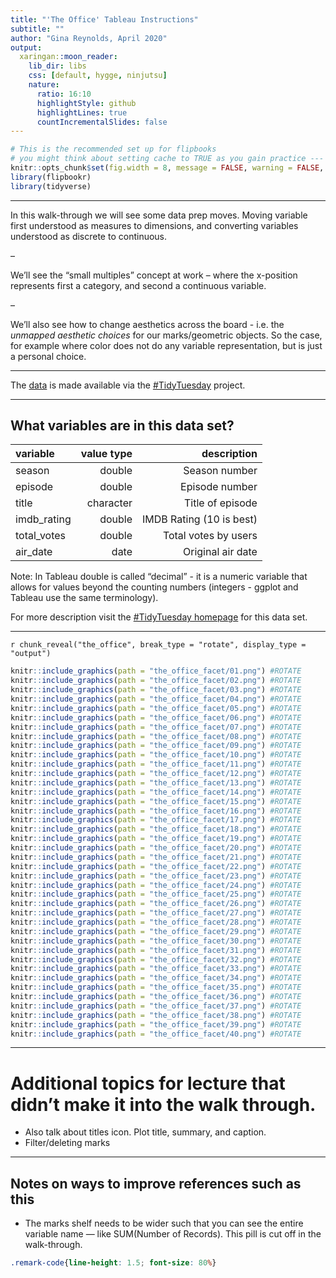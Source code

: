 ```yaml
---
title: "'The Office' Tableau Instructions"
subtitle: ""
author: "Gina Reynolds, April 2020"
output:
  xaringan::moon_reader:
    lib_dir: libs
    css: [default, hygge, ninjutsu]
    nature:
      ratio: 16:10
      highlightStyle: github
      highlightLines: true
      countIncrementalSlides: false
---
```




```r
# This is the recommended set up for flipbooks
# you might think about setting cache to TRUE as you gain practice --- building flipbooks from scracth can be time consuming
knitr::opts_chunk$set(fig.width = 8, message = FALSE, warning = FALSE, comment = "", cache = T, fig.retina = 3, out.width = "100%")
library(flipbookr)
library(tidyverse)
```

---

In this walk-through we will see some data prep moves.  Moving variable first understood as measures to dimensions, and converting variables understood as discrete to continuous.  

--

We'll see the "small multiples" concept at work -- where the x-position represents first a category, and second a continuous variable.

--

We'll also see how to change aesthetics across the board - i.e. the *unmapped aesthetic choices* for our marks/geometric objects.  So the case, for example where color does not do any variable representation, but is just a personal choice. 


---

The [data](https://raw.githubusercontent.com/rfordatascience/tidytuesday/master/data/2020/2020-03-17/office_ratings.csv) is made available via the [#TidyTuesday](https://github.com/rfordatascience/tidytuesday) project.  


---

## What variables are in this data set?

| variable	|value type	|description|
| :--- | ---: | ---:|
|season	|double	|Season number |
|episode|	double|	Episode number |
|title	|character|	Title of episode |
|imdb_rating	|double	|IMDB Rating (10 is best) |
|total_votes	|double	|Total votes by users |
|air_date	|date|	Original air date |

Note: In Tableau double is called "decimal" - it is a numeric variable that allows for values beyond the counting numbers (integers - ggplot and Tableau use the same terminology).

For more description visit the [#TidyTuesday homepage](https://github.com/rfordatascience/tidytuesday/blob/master/data/2020/2020-03-17/readme.md) for this data set.

---


`r chunk_reveal("the_office", break_type = "rotate", display_type = "output")`

```r
knitr::include_graphics(path = "the_office_facet/01.png") #ROTATE
knitr::include_graphics(path = "the_office_facet/02.png") #ROTATE
knitr::include_graphics(path = "the_office_facet/03.png") #ROTATE
knitr::include_graphics(path = "the_office_facet/04.png") #ROTATE
knitr::include_graphics(path = "the_office_facet/05.png") #ROTATE
knitr::include_graphics(path = "the_office_facet/06.png") #ROTATE
knitr::include_graphics(path = "the_office_facet/07.png") #ROTATE
knitr::include_graphics(path = "the_office_facet/08.png") #ROTATE
knitr::include_graphics(path = "the_office_facet/09.png") #ROTATE
knitr::include_graphics(path = "the_office_facet/10.png") #ROTATE
knitr::include_graphics(path = "the_office_facet/11.png") #ROTATE
knitr::include_graphics(path = "the_office_facet/12.png") #ROTATE
knitr::include_graphics(path = "the_office_facet/13.png") #ROTATE
knitr::include_graphics(path = "the_office_facet/14.png") #ROTATE
knitr::include_graphics(path = "the_office_facet/15.png") #ROTATE
knitr::include_graphics(path = "the_office_facet/16.png") #ROTATE
knitr::include_graphics(path = "the_office_facet/17.png") #ROTATE
knitr::include_graphics(path = "the_office_facet/18.png") #ROTATE
knitr::include_graphics(path = "the_office_facet/19.png") #ROTATE
knitr::include_graphics(path = "the_office_facet/20.png") #ROTATE
knitr::include_graphics(path = "the_office_facet/21.png") #ROTATE
knitr::include_graphics(path = "the_office_facet/22.png") #ROTATE
knitr::include_graphics(path = "the_office_facet/23.png") #ROTATE
knitr::include_graphics(path = "the_office_facet/24.png") #ROTATE
knitr::include_graphics(path = "the_office_facet/25.png") #ROTATE
knitr::include_graphics(path = "the_office_facet/26.png") #ROTATE
knitr::include_graphics(path = "the_office_facet/27.png") #ROTATE
knitr::include_graphics(path = "the_office_facet/28.png") #ROTATE
knitr::include_graphics(path = "the_office_facet/29.png") #ROTATE
knitr::include_graphics(path = "the_office_facet/30.png") #ROTATE
knitr::include_graphics(path = "the_office_facet/31.png") #ROTATE
knitr::include_graphics(path = "the_office_facet/32.png") #ROTATE
knitr::include_graphics(path = "the_office_facet/33.png") #ROTATE
knitr::include_graphics(path = "the_office_facet/34.png") #ROTATE
knitr::include_graphics(path = "the_office_facet/35.png") #ROTATE
knitr::include_graphics(path = "the_office_facet/36.png") #ROTATE
knitr::include_graphics(path = "the_office_facet/37.png") #ROTATE
knitr::include_graphics(path = "the_office_facet/38.png") #ROTATE
knitr::include_graphics(path = "the_office_facet/39.png") #ROTATE
knitr::include_graphics(path = "the_office_facet/40.png") #ROTATE

```


---

# Additional topics for lecture that didn't make it into the walk through.

- Also talk about titles icon.  Plot title, summary, and caption.
- Filter/deleting marks



---

## Notes on ways to improve references such as this

- The marks shelf needs to be wider such that you can see the entire variable name --- like SUM(Number of Records).  This pill is cut off in the walk-through.


```css
.remark-code{line-height: 1.5; font-size: 80%}
```
